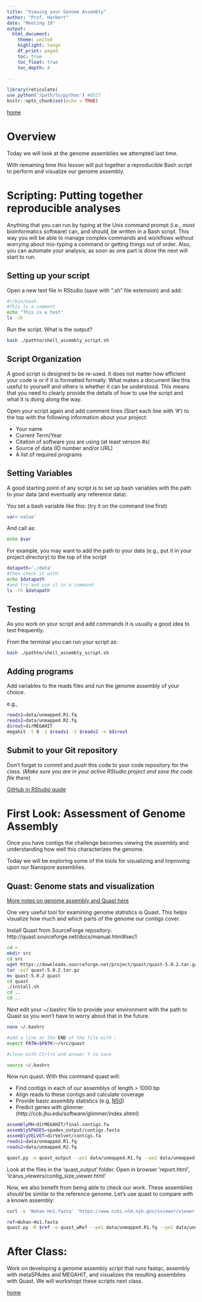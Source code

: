 ```yaml
---
title: "Viewing your Genome Assembly"
author: "Prof. Harbert"
date: "Meeting 19"
output: 
  html_document:
    theme: united
    highlight: tango
    df_print: paged
    toc: true
    toc_float: true
    toc_depth: 4
  
---
```



```r
library(reticulate)
use_python('/path/to/python') #EDIT
knitr::opts_chunk$set(echo = TRUE)
```

[home](https://bio331.devbioinformatics.org)

# Overview 

Today we will look at the genome assemblies we attempted last time. 

With remaining time this lesson will put together a reproducible Bash script to perform and visualize our genome assembly.

# Scripting: Putting together reproducible analyses

Anything that you can run by typing at the Unix command prompt (i.e., *most* bioinformatics software) can, and should, be written in a Bash script. This way you will be able to manage complex commands and workflows without worrying about mis-typing a command or getting things out of order. Also, you can automate your analysis; as soon as one part is done the next will start to run.

## Setting up your script

Open a new text file in RStudio (save with ".sh" file extension) and add:

```bash
#!/bin/bash
#This is a comment
echo "This is a test"
ls -lh
```

Run the script. What is the output?

```bash
bash ./pathto/shell_assembly_script.sh
```

## Script Organization

A good script is designed to be re-used. It does not matter how efficient your code is or if it is formatted formally. What makes a document like this useful to yourself and others is whether it can be understood. This means that you need to clearly provide the details of how to use the script and what it is doing along the way.

Open your script again and add comment lines (Start each line with '#') to the top with the following information about your project:

+ Your name
+ Current Term/Year
+ Citation of software you are using (at least version #s)
+ Source of data (ID number and/or URL)
+ A list of required programs

## Setting Variables

A good starting point of any script is to set up bash variables with the path to your data (and eventually any reference data).

You set a bash variable like this: (try it on the command line first)

```bash
var='value'
```

And call as:

```bash
echo $var
```

For example, you may want to add the path to your data (e.g., put it in your project directory) to the top of the script

```bash
datapath='./data'
#then check it with:
echo $datapath
#and try and use it in a command:
ls -lh $datapath
```

## Testing

As you work on your script and add commands it is usually a good idea to test frequently.

From the terminal you can run your script as:

```bash
bash ./pathto/shell_assembly_script.sh
```

## Adding programs

Add variables to the reads files and run the genome assembly of your choice. 

e.g.,

```bash
reads1=data/unmapped.R1.fq
reads2=data/unmapped.R2.fq
dirout=dirMEGAHIT
megahit -t 8 -1 $reads1 -2 $reads2 -o $dirout

```

## Submit to your Git repository

Don't forget to *commit* and *push* this code to your code repository for the class. (*Make sure you are in your active RStudio project and save the code file there*)

[GitHub in RStudio guide](https://youtu.be/MdmnE3AnkQE)


# First Look: Assessment of Genome Assembly

Once you have contigs the  challenge becomes viewing the assembly and understanding how well this characterizes the genome.

Today we will be exploring some of the tools for visualizing and improving upon our Nanopore assemblies.

## Quast: Genome stats and visualization

[More notes on genome assembly and Quast here](https://astrobiomike.github.io/genomics/de_novo_assembly#quast)

One very useful tool for examining genome statistics is Quast. This helps visualize how much and which parts of the genome our contigs cover.

Install Quast from SourceForge repository: http://quast.sourceforge.net/docs/manual.html#sec1

```bash
cd ~
mkdir src
cd src
wget https://downloads.sourceforge.net/project/quast/quast-5.0.2.tar.gz
tar -xzf quast-5.0.2.tar.gz
mv quast-5.0.2 quast
cd quast
./install.sh
cd ..
cd ..
```

Next edit your ~/.bashrc file to provide your environment with the path to Quast so you won't have to worry about that in the future.

```bash
nano ~/.bashrc

#add a line at the END of the file with :
export PATH=$PATH:~/src/quast

#close with Ctrl+x and answer Y to save

source ~/.bashrc
```

Now run quast. With this command quast will:

+ Find contigs in each of our assemblys of length > 1000 bp
+ Align reads to these contigs and calculate coverage
+ Provide basic assembly statistics (e.g, [N50](https://en.wikipedia.org/wiki/N50,_L50,_and_related_statistics))
+ Predict genes with glimmer (http://ccb.jhu.edu/software/glimmer/index.shtml)


```bash
assemblyMH=dirMEGAHIT/final.contigs.fa
assemblySPADES=spades_output/contigs.fasta
assemblyVELVET=dirVelvet/contigs.fa
reads1=data/unmapped.R1.fq
reads2=data/unmapped.R2.fq

quast.py -o quast_output --pe1 data/unmapped.R1.fq --pe2 data/unmapped.R1.fq --glimmer -t 4 -m 1000 -l "MEGAHIT, METASPADES, VELVET" $assemblyMH $assemblySPADES $assemblyVELVET

```


Look at the files in the 'quast_output' folder. Open in browser 'report.html', 'icarus_viewers/contig_size_viewer.html'

Now, we also benefit from being able to check our work. These assemblies *should* be similar to the reference genome. Let's use quast to compare with a known assembly:

```bash
curl -o 'Wuhan-Hu1.fasta' 'https://www.ncbi.nlm.nih.gov/sviewer/viewer.cgi?tool=portal&save=file&log$=seqview&db=nuccore&report=fasta&id=1798174254&extrafeat=null&conwithfeat=on&hide-cdd=on'

ref=Wuhan-Hu1.fasta
quast.py -R $ref -o quast_wRef --pe1 data/unmapped.R1.fq --pe2 data/unmapped.R1.fq --glimmer -t 4 -m 1000 -l "MEGAHIT, METASPADES, VELVET" $assemblyMH $assemblySPADES $assemblyVELVET

```

# After Class:

Work on developing a genome assembly script that runs fastqc, assembly with metaSPAdes and MEGAHIT, and visualizes the resulting assemblies with Quast. We will workshopt these scripts next class.

[home](https://bio331.devbioinformatics.org)

